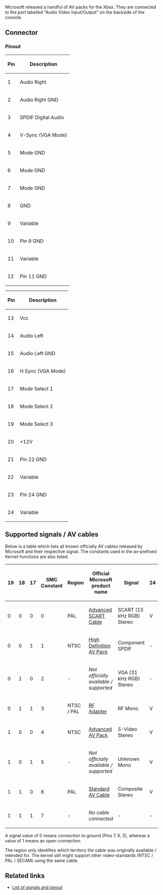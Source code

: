 Microsoft released a handful of AV packs for the Xbox. They are connected to the port labelled "Audio Video Input/Output" on the backside of the console.

== Connector ==

{{FIXME|reason=Describe the connector here - is it a standard part? add an image, add the pinout graphics (didn't copy from elsewhere because clearly microsoft copyright)}}

=== Pinout ===

{| class="wikitable"
! Pin || Description
|-
|   1 || Audio Right
|-
|   2 || Audio Right GND
|-
|   3 || SPDIF Digital Audio
|-
|   4 || V-Sync (VGA Mode)
|-
|   5 || Mode GND
|-
|   6 || Mode GND
|-
|   7 || Mode GND
|-
|   8 || GND
|-
|   9 || Variable
|-
|  10 || Pin 9 GND
|-
|  11 || Variable
|-
|  12 || Pin 11 GND
|}

{| class="wikitable"
! Pin || Description
|-
|  13 || Vcc
|-
|  14 || Audio Left
|-
|  15 || Audio Left GND
|-
|  16 || H Sync (VGA Mode)
|-
|  17 || Mode Select 1
|-
|  18 || Mode Select 2
|-
|  19 || Mode Select 3
|-
|  20 || +12V
|-
|  21 || Pin 22 GND
|-
|  22 || Variable
|-
|  23 || Pin 24 GND
|-
|  24 || Variable
|}

{{FIXME|reason=Show tables side by side?}}

== Supported signals / AV cables ==

Below is a table which lists all known officially AV cables released by Microsoft and their respective signal.
The constants used in the av-prefixed Kernel-functions are also listed.

{| class="wikitable"
! 19 || 18 || 17 || SMC Constant || Region      || Official Microsoft product name
! Signal                    || 24 || 22 || 11 ||  9 || Kernel av-Constant
|-
|  0 ||  0 ||  0 ||       0      || PAL         || [https://web.archive.org/web/20040216131316/http://www.xbox.com:80/en-gb/hardware/scartcable.htm Advanced SCART Cable]
| SCART (15 kHz RGB) Stereo ||  V ||  R ||  G ||  B || AV_PACK_SCART    = 3
|-
|  0 ||  0 ||  1 ||       1      || NTSC        || [https://web.archive.org/web/20040210040422/http://www.xbox.com:80/en-US/hardware/highdefinitionavpack.htm High Definition AV Pack]
| Component SPDIF           ||  - || Pr ||  Y || Pb || AV_PACK_HDTV     = 4
|-
|  0 ||  1 ||  0 ||       2      || -           || ''Not officially available / supported''
| VGA (31 kHz RGB) Stereo   ||  - ||  R ||  G ||  B || AV_PACK_VGA      = 5
|-
|  0 ||  1 ||  1 ||       3      || NTSC / PAL  || [https://web.archive.org/web/20040319001330/http://www.xbox.com:80/en-us/hardware/rfadapter.htm RF Adapter]
| RF Mono                   ||  V ||  C ||  Y ||  - || AV_PACK_RFU      = 2
|-
|  1 ||  0 ||  0 ||       4      || NTSC        || [https://web.archive.org/web/20040319001247/http://www.xbox.com:80/en-us/hardware/advancedavpack.htm Advanced AV Pack]
| S-Video Stereo            ||  V ||  C ||  Y ||  - || AV_PACK_SVIDEO   = 6
|-
|  1 ||  0 ||  1 ||       5      || -           || ''Not officially available / supported''
| Unknown Mono              ||  V ||  C ||  Y ||  - || AV_PACK_NONE     = 0
|-
|  1 ||  1 ||  0 ||       6      || PAL         || [https://web.archive.org/web/20040216130745/http://www.xbox.com:80/en-gb/hardware/avcable.htm Standard AV Cable]
| Composite Stereo          ||  V ||  C ||  Y ||  - || AV_PACK_STANDARD = 1
|-
|  1 ||  1 ||  1 ||       7      || -           || ''No cable connected''
| -                         ||  - ||  - ||  - ||  - || AV_PACK_NONE     = 0
|}

A signal value of 0 means connection to ground (Pins 7, 6, 5), whereas a value of 1 means an open-connection{{citation needed|reason=Are these still connected to Vcc maybe?}}

The region only identifies which territory the cable was originally available / intended for. The kernel still might support other video-standards (NTSC / PAL / SECAM) using the same cable.

{{FIXME|reason=Add a list of AV cables with pictures and their supported video modes using the official kernel}}

== Related links ==

* [http://www.gamesx.com/avpinouts/xbox.htm List of signals and pinout]